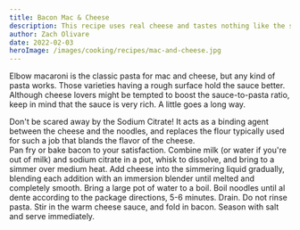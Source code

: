 ```yaml
---
title: Bacon Mac & Cheese
description: This recipe uses real cheese and tastes nothing like the store bought variety
author: Zach Olivare
date: 2022-02-03
heroImage: /images/cooking/recipes/mac-and-cheese.jpg
---
```


Elbow macaroni is the classic pasta for mac and cheese, but any kind of pasta works. Those varieties having a rough surface hold the sauce better. Although cheese lovers might be tempted to boost the sauce-to-pasta ratio, keep in mind that the sauce is very rich. A little goes a long way.

<Aside variant="gray">
  Don't be scared away by the Sodium Citrate! It acts as a binding agent between the cheese and the
  noodles, and replaces the flour typically used for such a job that blands the flavor of the
  cheese.
</Aside>

<ScalingTable>
  <Ingredient name="Bacon" massInGrams={227} volume={0.5} volumeUnit="lb" />
  <Ingredient name="Milk or water" massInGrams={265} volume={1.125} volumeUnit="cups" />
  <Ingredient name="Sodium citrate" massInGrams={11} />
  <Ingredient
    name="Cheddar cheese, finely grated"
    massInGrams={285}
    volume={4}
    volumeUnit="cups"
    scalePercent={100}
  />
  <Ingredient name="Water" massInGrams="As needed for cooking pasta" />
  <Ingredient name="Dry macaroni" massInGrams={240} volume={2} volumeUnit="cups" />
  <Ingredient name="Salt" massInGrams="To taste" />
</ScalingTable>

<Instructions>
  <Step>Pan fry or bake bacon to your satisfaction.</Step>
  <Step>
    Combine milk (or water if you're out of milk) and sodium citrate in a pot, whisk to dissolve,
    and bring to a simmer over medium heat.
  </Step>
  <Step>
    Add cheese into the simmering liquid gradually, blending each addition with an immersion blender
    until melted and completely smooth.
  </Step>
  <Step>
    Bring a large pot of water to a boil. Boil noodles until al dente according to the package
    directions, 5-6 minutes.
  </Step>
  <Step>Drain. Do not rinse pasta.</Step>
  <Step>Stir in the warm cheese sauce, and fold in bacon.</Step>
  <Step>Season with salt and serve immediately.</Step>
</Instructions>
